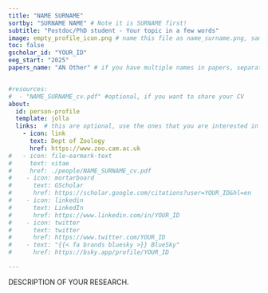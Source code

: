 ```yaml
---
title: "NAME SURNAME"
sortby: "SURNAME NAME" # Note it is SURNAME first!
subtitle: "Postdoc/PhD student - Your topic in a few words"
image: empty_profile_icon.png # name this file as name_surname.png, same prefix as this file; this should be a square image 250px by 250px
toc: false
gscholar_id: "YOUR_ID"
eeg_start: "2025"
papers_name: "AN Other" # if you have multiple names in papers, separated them by semicolon


#resources: 
#  - "NAME_SURNAME_cv.pdf" #optional, if you want to share your CV
about:
  id: person-profile
  template: jolla
  links:  # this are optional, use the ones that you are interested in (you need at least one, or you need to commone out this line as well)
    - icon: link
      text: Dept of Zoology
      href: https://www.zoo.cam.ac.uk
#   - icon: file-earmark-text
#     text: vitae
#     href: ./people/NAME_SURNAME_cv.pdf
#    - icon: mortarboard
#      text: GScholar
#      href: https://scholar.google.com/citations?user=YOUR_ID&hl=en
#    - icon: linkedin
#      text: LinkedIn
#      href: https://www.linkedin.com/in/YOUR_ID
#    - icon: twitter
#      text: twitter
#      href: https://www.twitter.com/YOUR_ID
#    - text: "{{< fa brands bluesky >}} BlueSky"
#      href: https://bsky.app/profile/YOUR_ID

---
```


:::{#person-profile}
:::


DESCRIPTION OF YOUR RESEARCH.
